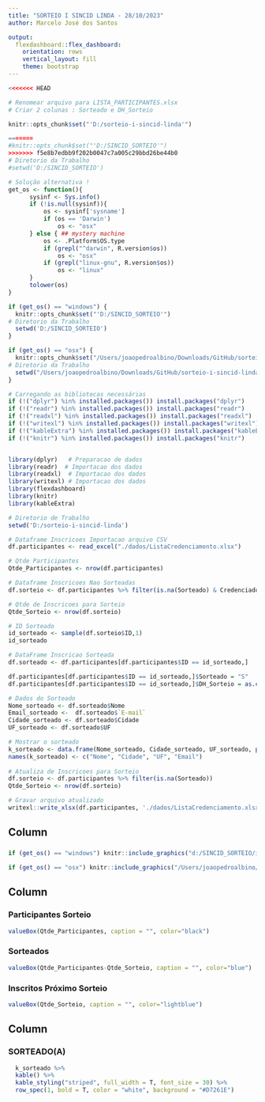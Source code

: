 ```yaml
---
title: "SORTEIO I SINCID LINDA - 28/10/2023"
author: Marcelo José dos Santos

output: 
  flexdashboard::flex_dashboard:
    orientation: rows
    vertical_layout: fill
    theme: bootstrap
---
```


```r
<<<<<<< HEAD

# Renomear arquivo para LISTA_PARTICIPANTES.xlsx
# Criar 2 colunas : Sorteado e DH_Sorteio

knitr::opts_chunk$set("'D:/sorteio-i-sincid-linda'") 

=======
#knitr::opts_chunk$set("'D:/SINCID_SORTEIO'") 
>>>>>>> f5e8b7edbb9f202b0047c7a005c29bbd26be44b0
# Diretorio da Trabalho
#setwd('D:/SINCID_SORTEIO')

# Solução alternativa !
get_os <- function(){
      sysinf <- Sys.info()
      if (!is.null(sysinf)){
          os <- sysinf['sysname']
          if (os == 'Darwin')
              os <- "osx"
      } else { ## mystery machine
          os <- .Platform$OS.type
          if (grepl("^darwin", R.version$os))
              os <- "osx"
          if (grepl("linux-gnu", R.version$os))
              os <- "linux"
      }
      tolower(os)
}

if (get_os() == "windows") {
  knitr::opts_chunk$set("'D:/SINCID_SORTEIO'") 
# Diretorio da Trabalho
  setwd('D:/SINCID_SORTEIO')
}

if (get_os() == "osx") {
  knitr::opts_chunk$set("/Users/joaopedroalbino/Downloads/GitHub/sorteio-i-sincid-linda") 
# Diretorio da Trabalho
  setwd("/Users/joaopedroalbino/Downloads/GitHub/sorteio-i-sincid-linda")
}

# Carregando as bibliotecas necessárias
if (!("dplyr") %in% installed.packages()) install.packages("dplyr")
if (!("readr") %in% installed.packages()) install.packages("readr")
if (!("readxl") %in% installed.packages()) install.packages("readxl")
if (!("writexl") %in% installed.packages()) install.packages("writexl")
if (!("kableExtra") %in% installed.packages()) install.packages("kableExtra")
if (!("knitr") %in% installed.packages()) install.packages("knitr")


library(dplyr)   # Preparacao de dados
library(readr)  # Importacao dos dados
library(readxl)  # Importacao dos dados
library(writexl) # Importacao dos dados
library(flexdashboard)
library(knitr)
library(kableExtra)

# Diretorio de Trabalho
setwd('D:/sorteio-i-sincid-linda')

# Dataframe Inscricoes Importacao arquivo CSV
df.participantes <- read_excel("./dados/ListaCredenciamento.xlsx")

# Qtde Participantes
Qtde_Participantes <- nrow(df.participantes)

# Dataframe Inscricoes Nao Sorteadas
df.sorteio <- df.participantes %>% filter(is.na(Sorteado) & Credenciado == 'sim')

# Qtde de Inscricoes para Sorteio
Qtde_Sorteio <- nrow(df.sorteio)

# ID Sorteado
id_sorteado <- sample(df.sorteio$ID,1)
id_sorteado

# DataFrame Inscricao Sorteada
df.sorteado <- df.participantes[df.participantes$ID == id_sorteado,]

df.participantes[df.participantes$ID == id_sorteado,]$Sorteado = "S"
df.participantes[df.participantes$ID == id_sorteado,]$DH_Sorteio = as.character(Sys.time())

# Dados do Sorteado
Nome_sorteado <- df.sorteado$Nome
Email_sorteado <-  df.sorteado$`E-mail`
Cidade_sorteado <- df.sorteado$Cidade
UF_sorteado <- df.sorteado$UF

# Mostrar o sorteado
k_sorteado <- data.frame(Nome_sorteado, Cidade_sorteado, UF_sorteado, paste(substring(Email_sorteado,1,5),'********'))
names(k_sorteado) <- c("Nome", "Cidade", "UF", "Email")
                         
# Atualiza de Inscricoes para Sorteio
df.sorteio <- df.participantes %>% filter(is.na(Sorteado))
Qtde_Sorteio <- nrow(df.sorteio)

# Gravar arquivo atualizado
writexl::write_xlsx(df.participantes, './dados/ListaCredenciamento.xlsx')

```

## Column {data-width="850"}

### 

```r

if (get_os() == "windows") knitr::include_graphics("d:/SINCID_SORTEIO/imagens/SINCID.jpeg")

if (get_os() == "osx") knitr::include_graphics("/Users/joaopedroalbino/Downloads/GitHub/sorteio-i-sincid-linda/imagens/SINCID.jpeg")

```

## Column {data-width="150"}

### Participantes Sorteio

```r
valueBox(Qtde_Participantes, caption = "", color="black")
```

### Sorteados

```r
valueBox(Qtde_Participantes-Qtde_Sorteio, caption = "", color="blue")
```

### Inscritos Próximo Sorteio

```r
valueBox(Qtde_Sorteio, caption = "", color="lightblue")
```

## Column {data-width="150"}

### SORTEADO(A)

```r
  k_sorteado %>%
  kable() %>%
  kable_styling("striped", full_width = T, font_size = 30) %>%
  row_spec(1, bold = T, color = "white", background = "#D7261E")
```
